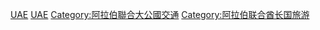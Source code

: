 {{Commonscat|Airlines of the United Arab Emirates}}

[[Category:各国航空公司|UAE]]
[[Category:亚洲航空公司|UAE]]
[[Category:阿拉伯聯合大公國交通|Category:阿拉伯聯合大公國交通]]
[[Category:阿拉伯联合酋长国旅游|Category:阿拉伯联合酋长国旅游]]